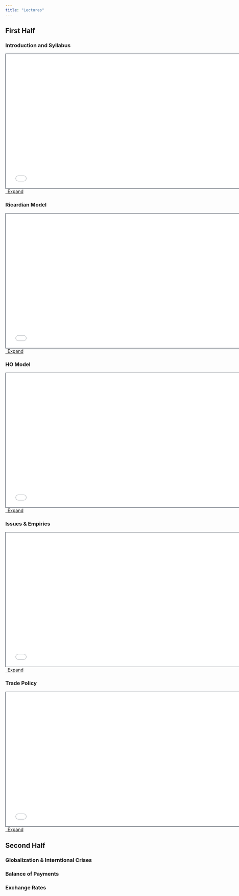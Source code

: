 ```yaml
---
title: "Lectures"
---
```


## First Half

### Introduction and Syllabus

```{=html}
<div>
  <iframe class="slide deck" src="00-Introduction/000-compile.html" height="420" width="750" style="border: 1px solid #2e3846;"></iframe>
</div>
<a class="btn btn-primary btn-md" href="00-Introduction/000-compile.qmd" target="_blank">
  <i class="fa-solid fa-window-restore"></i>&ensp;Expand
</a>
```

### Ricardian Model 

```{=html}
<div>
  <iframe class="slide deck" src="01-Ricardo-Model/010-compile.html" height="420" width="750" style="border: 1px solid #2e3846;"></iframe>
</div>
<a class="btn btn-primary btn-md" href="01-Ricardo-Model/010-compile.qmd" target="_blank">
  <i class="fa-solid fa-window-restore"></i>&ensp;Expand
</a>
```

### HO Model

```{=html}
<div>
  <iframe class="slide deck" src="02-HO-Model/020-compile.html" height="420" width="750" style="border: 1px solid #2e3846;"></iframe>
</div>
<a class="btn btn-primary btn-md" href="02-HO-Model/020-compile.qmd" target="_blank">
  <i class="fa-solid fa-window-restore"></i>&ensp;Expand
</a>
```

### Issues & Empirics

```{=html}
<div>
  <iframe class="slide deck" src="03-Issues-and-Empirics/030-compile.html" height="420" width="750" style="border: 1px solid #2e3846;"></iframe>
</div>
<a class="btn btn-primary btn-md" href="03-Issues-and-Empirics/030-compile.qmd" target="_blank">
  <i class="fa-solid fa-window-restore"></i>&ensp;Expand
</a>
```

### Trade Policy

```{=html}
<div>
  <iframe class="slide deck" src="04-Trade-Policy/040-compile.html" height="420" width="750" style="border: 1px solid #2e3846;"></iframe>
</div>
<a class="btn btn-primary btn-md" href="04-Trade-Policy/040-compile.qmd" target="_blank">
  <i class="fa-solid fa-window-restore"></i>&ensp;Expand
</a>
```

## Second Half

### Globalization & Interntional Crises

### Balance of Payments

### Exchange Rates